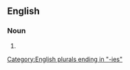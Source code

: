 ==English==

===Noun===
{{head|en|noun plural form}}

# {{plural of|absorptivity|lang=en}}

[[Category:English plurals ending in "-ies"]]
